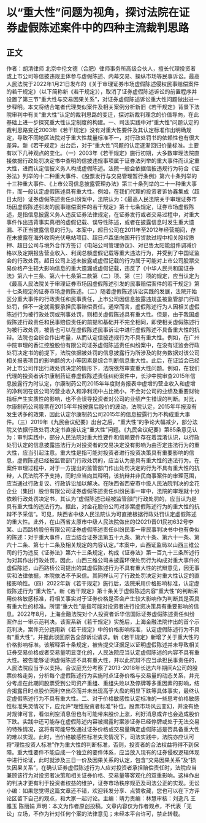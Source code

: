 # 以“重大性”问题为视角，探讨法院在证券虚假陈述案件中的四种主流裁判思路
## 正文
作者：胡清律师 北京中伦文德（合肥）律师事务所高级合伙人，擅长代理投资者或上市公司等信披违规主体参与虚假陈述、内幕交易、操纵市场等民事诉讼。最高人民法院于2022年1月21日发布的《关于审理证券市场虚假陈述侵权民事赔偿案件的若干规定》（以下简称新《若干规定》），取消了证券虚假陈述诉讼的前置程序并设置了第三节“重大性与交易因果关系”，对证券虚假陈述诉讼重大性问题做出进一步释明。本文将结合笔者代理类似案件及相关案例分析新旧《若干规定》背景下法院审判中有关“重大性”认定的裁判思路的变迁，探讨新裁判理念的价值导向，在此基础上进一步探究重大性认定制度的构建。一、司法实践中对“重大性”问题认定的裁判思路变迁2003年《若干规定》没有对重大性要件及其认定标准作出明确规定，导致不同地区法院对于重大性裁量标准不一，对行政处罚书的依赖性也有很大差异。新《若干规定》出台后，对于“重大性”问题的认定逐渐回归价量标准。主要有以下几种观点的变化。（一）2003年《若干规定》施行初期，大多数审理法院直接依据行政处罚决定书中查明的信披违规事项属于证券法列举的重大事件而认定重大性，进而认定信披义务人构成虚假陈述。法院一般会依据信披违规行为符合《证券法》列举的十二种重大事件、《股票发行与交易管理暂行条例》第六十条列举的十三种重大事件、《上市公司信息披露管理办法》第三十条列举的二十一种重大事件，而一般认定虚假陈述具有重大性。例如，在我们代理的投资者诉协鑫集成（超日太阳）证券虚假陈述责任纠纷案中，法院认为：《最高人民法院关于审理证券市场因虚假陈述引发的民事赔偿案件的若干规定》第十七条规定，证券市场虚假陈述，是指信息披露义务人违反证券法律规定，在证券发行或者交易过程中，对重大事件作出违背事实真相的虚假记载、误导性陈述，或者在披露信息时发生重大遗漏、不正当披露信息的行为。本案中，超日公司在2011年至2012年经营期间，存在未披露在海外收购光伏电站项目、超日卢森堡向国开行贷款过程中相关股权质押、超日公司与境外合作方签订《电站公司管理协议》、对已售太阳能组件调减价格以及定期报告营业收入、利润总额虚假记载等重大违法行为，并受到了中国证监会的行政处罚。超日公司上述未披露或虚假记载的行为属于可能对上市公司股票交易价格产生较大影响信息的重大遗漏或虚假记载，违反了《中华人民共和国证券法》第六十三条、第六十七条第二款第（二）项、第（三）项的规定，应当认定为《最高人民法院关于审理证券市场因虚假陈述引发的民事赔偿案件的若干规定》第十七条规定的证券市场虚假陈述。（二）随着虚假陈述诉讼实践的发展，法院开始区分重大事件的行政责任和民事责任，上市公司因信息披露违规虽被监管部门行政处罚，但不一定就需要承担民事赔偿责任。通常而言，虚假陈述行为人因相关虚假陈述行为被行政处罚或刑事处罚，则相关虚假陈述具有重大性。但是，由于我国虚假陈述行政责任和民事赔偿责任的前提和基础并不完全相同，即使相关虚假陈述行为被行政处罚，被告也可以在虚假陈述民事诉讼中进行虚假陈述不具备重大性的抗辩。法院也会综合作出考量，从而认定信披违规行为不具有重大性。例如，在广州中院审理的香江控股股份有限公司证券虚假陈述责任纠纷案中，在没有证监会行政处罚决定书的前提下，法院依据被处罚的信息披露行为所涉及的财务数据对该公司相关报表项目的影响额的大小等因素是综合判断信息重大性。此后，在证监会已经对上市公司作出行政处罚决定的情形下，法院依然审查重大性问题。例如，在我们代理的投资者诉尔康制药证券虚假陈述责任纠纷案件中，长沙中院审查2015年信息披露行为时认定，尔康制药公司2015年年度财务报表中虚增的营业收入和虚增的净利润在该公司的营业收入和净利润中占比微小，不会对公司的业绩及重要财物指标产生实质性的影响，也不会误导投资者对公司的业绩产生错误的判断。对比，尔康制药公司股票在2015年年报披露后股价的波动，法院认定，2015年年报没有发生诱多的效果，因此认定尔康制药公司2015年的信息披露行为不构成重大事件。（三）2019年《九民会议纪要》出台之后，“重大性”的争论大幅减少，部分法院又依据行政处罚决定书直接认定“重大性”问题。《九民会议纪要》第85条意见认为：审判实践中，部分人民法院对重大性要件和信赖要件存在着混淆认识，以行政处罚认定的信息披露违法行为对投资者的交易决定没有影响为由否定违法行为的重大性，应当引起注意。重大性是指可能对投资者进行投资决策具有重要影响的信息，虚假陈述已经被监管部门行政处罚的，应当认为是具有重大性的违法行为。在案件审理过程中，对于一方提出的监管部门作出处罚决定的行为不具有重大性的抗辩，人民法院不予支持，同时应当向其释明，该抗辩并非民商事案件的审理范围，应当通过行政复议、行政诉讼加以解决。在陕西省西安市中级人民法院判决的金花企业（集团）股份有限公司证券虚假陈述责任纠纷民事一审中，法院的审理就十分依赖行政处罚决定书，其认为“虚假陈述已经被监管部门行政处罚的，应当认为是具有重大性的违法行为。据此，对金花股份公司对涉案虚假陈述行为的重大性的抗辩不予采信”。可见，陕西省中级人民法院认为可直接根据行政处罚认定虚假陈述的重大性。此外，在山西省太原市中级人民法院做出的(2021)晋01民初632号李某、山西路桥股份有限公司证券虚假陈述责任纠纷民事一审民事判决书中也有类似的陈述：对于重大事件，应当结合证券法第五十九条、第六十条、第六十一条、第六十二条、第七十二条及相关规定的内容认定。”本案中，山西证监局以山西三维公司的行为违反《证券法》第六十三条规定，构成《证券法》第一百九十三条所述行为对其作出行政处罚，因此，山西三维公司未披露环保处罚行为构成对重大事件的虚假陈述，山西路桥公司提出的其虚假陈述行为不具有重大性的抗辩意见，因无事实和法律依据，本院依法不予采信。其同样认可了行政处罚决定对重大性认定的直接影响性。（四）2022年新《若干规定》施行后，法院采用价格影响标准，认定虚假陈述行为“重大性”。新《若干规定》第十条关于虚假陈述内容“重大性”的判断采用价格敏感标准，将相关事实对于证券价格是否会产生较大影响作为判断其是否具有重大性的标准。所谓“重大性”是指可能对投资者进行投资决策具有重要影响的信息。2022年8月，上海金融法院对个人投资者诉华信国际证券虚假陈述责任纠纷案作出一审示范判决。该案系新《若干规定》实施后，上海金融法院作出的首个示范判决，案件充分运用新《若干规定》中的价格影响标准，认定虚假陈述行为不具有“重大性”，并据此驳回原告全部诉讼请求。新《若干规定》新增了关于重大性的价格影响标准。该解释第十条规定，被告提交证据足以证明虚假陈述并未导致相关证券交易价格或者交易量明显变化的，人民法院应当认定虚假陈述的内容不具有重大性。被告能够证明虚假陈述不具有重大性，并以此抗辩不应当承担民事责任的，人民法院应当予以支持。合议庭充分考察了2013-2018年长达六年期间A公司的股票价格走势，分析每个虚假陈述行为实施时点证券价格与交易量的动态关系，并充分考虑在此期间股票受到公司资产重组、重组失败以及停牌等多重因素的影响，结合揭露日时点股价因利空出尽而并未出现高于大盘的明显下跌等具体事实，最终认定虚假陈述行为不具有重大性。二、对于价格敏感性认定标准的一些思考价格敏感性标准失灵情况下，应允许“理性投资者标准”补位。股票市场风云变幻，并没有绝对规律可言，看似利空消息但也有可能带来股价上涨，利好消息或许也会造成股价下跌。实践中还可能存在虚假陈述内容被揭露时案涉证券已经停牌或处于无法交易的特殊情况，这将有可能导致通过证券价格或交易量确定虚假陈述是否具备重大性的难以实现。此时，当价格敏感性标准失灵情况下，司法实践中，法院亦应认可将“理性投资人标准”作为重大性的判断标准，否则，投资者的合法权益将得不到保障。重大性要件不能自成一个独立的要件体系，应当放入现有的证券侵权逻辑体现中进行论证，此时就涉及三日一价及因果关系的认定，包含“交易因果关系”及“损失因果关系”，在确认证券虚假陈述行为人应对投资者承担赔偿责任时，法院应当兼顾该行为对投资者决策和相关证券价格、交易量等客观化的双重影响。这样作出的判决才更有利于投资者权益的维护，证券市场秩序规范及司法公正的实现。无讼小编：如果您觉得这篇文章还不错，欢迎转发分享、点赞收藏，您也可以在下方评论区留下自己的观点，和大家一起讨论。主编：靖力责编：林慧审核：刘逸凡 王雅玉 陈丽娟 声明：本文为作者原创投稿，文章内容仅为作者观点，不代表「无讼」立场，不作为针对任何个案的法律意见；未经本平台许可，禁止转载。